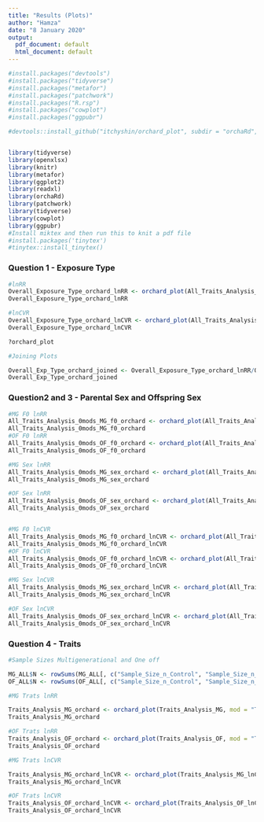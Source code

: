 ```yaml
---
title: "Results (Plots)"
author: "Hamza"
date: "8 January 2020"
output:
  pdf_document: default
  html_document: default
---
```


```r
#install.packages("devtools")
#install.packages("tidyverse")
#install.packages("metafor")
#install.packages("patchwork")
#install.packages("R.rsp")
#install.packages("cowplot")
#install.packages("ggpubr")

#devtools::install_github("itchyshin/orchard_plot", subdir = "orchaRd", force = TRUE, build_vignettes = TRUE)


library(tidyverse)
library(openxlsx)  
library(knitr)
library(metafor)
library(ggplot2)
library(readxl)
library(orchaRd)
library(patchwork)
library(tidyverse)
library(cowplot)
library(ggpubr)
#Install miktex and then run this to knit a pdf file
#install.packages('tinytex')
#tinytex::install_tinytex()
```

### Question 1 - Exposure Type
```r
#lnRR
Overall_Exposure_Type_orchard_lnRR <- orchard_plot(All_Traits_Analysis_Exp, mod = "Exposure_Type", xlab = "lnRR", transfm = "none")
Overall_Exposure_Type_orchard_lnRR

#lnCVR
Overall_Exposure_Type_orchard_lnCVR <- orchard_plot(All_Traits_Analysis_Exp_lnCVR, mod = "Exposure_Type", xlab = "lnCVR", transfm = "none")
Overall_Exposure_Type_orchard_lnCVR

?orchard_plot

#Joining Plots 

Overall_Exp_Type_orchard_joined <- Overall_Exposure_Type_orchard_lnRR/Overall_Exposure_Type_orchard_lnCVR
Overall_Exp_Type_orchard_joined
```

### Question2 and 3 - Parental Sex and Offspring Sex
```r
#MG F0 lnRR
All_Traits_Analysis_0mods_MG_f0_orchard <- orchard_plot(All_Traits_Analysis_0mods_MG_f0, mod = "F0_Parent_Exposed", xlab = "lnRR", transfm = "none")
All_Traits_Analysis_0mods_MG_f0_orchard
#OF F0 lnRR
All_Traits_Analysis_0mods_OF_f0_orchard <- orchard_plot(All_Traits_Analysis_0mods_OF_f0, mod = "F0_Parent_Exposed", xlab = "lnRR", transfm = "none")
All_Traits_Analysis_0mods_OF_f0_orchard

#MG Sex lnRR
All_Traits_Analysis_0mods_MG_sex_orchard <- orchard_plot(All_Traits_Analysis_0mods_MG_sex, mod = "Sex", xlab = "lnRR", transfm = "none")
All_Traits_Analysis_0mods_MG_sex_orchard

#OF Sex lnRR
All_Traits_Analysis_0mods_OF_sex_orchard <- orchard_plot(All_Traits_Analysis_0mods_OF_sex, mod = "Sex", xlab = "lnRR", transfm = "none")
All_Traits_Analysis_0mods_OF_sex_orchard


#MG F0 lnCVR
All_Traits_Analysis_0mods_MG_f0_orchard_lnCVR <- orchard_plot(All_Traits_Analysis_0mods_MG_f0_lnCVR, mod = "F0_Parent_Exposed", xlab = "lnCVR", transfm = "none")
All_Traits_Analysis_0mods_MG_f0_orchard_lnCVR
#OF F0 lnCVR
All_Traits_Analysis_0mods_OF_f0_orchard_lnCVR <- orchard_plot(All_Traits_Analysis_0mods_OF_f0_lnCVR, mod = "F0_Parent_Exposed", xlab = "lnCVR", transfm = "none")
All_Traits_Analysis_0mods_OF_f0_orchard_lnCVR

#MG Sex lnCVR
All_Traits_Analysis_0mods_MG_sex_orchard_lnCVR <- orchard_plot(All_Traits_Analysis_0mods_MG_sex_lnCVR, mod = "Sex", xlab = "lnCVR", transfm = "none")
All_Traits_Analysis_0mods_MG_sex_orchard_lnCVR

#OF Sex lnCVR
All_Traits_Analysis_0mods_OF_sex_orchard_lnCVR <- orchard_plot(All_Traits_Analysis_0mods_OF_sex_lnCVR, mod = "Sex", xlab = "lnCVR", transfm = "none")
All_Traits_Analysis_0mods_OF_sex_orchard_lnCVR
```


### Question 4 - Traits
```r
#Sample Sizes Multigenerational and One off

MG_ALL$N <- rowSums(MG_ALL[, c("Sample_Size_n_Control", "Sample_Size_n_Treatment")])
OF_ALL$N <- rowSums(OF_ALL[, c("Sample_Size_n_Control", "Sample_Size_n_Treatment")])

#MG Trats lnRR

Traits_Analysis_MG_orchard <- orchard_plot(Traits_Analysis_MG, mod = "Trait", xlab = "lnRR", transfm = "none", angle = 45)
Traits_Analysis_MG_orchard

#OF Trats lnRR
Traits_Analysis_OF_orchard <- orchard_plot(Traits_Analysis_OF, mod = "Trait", xlab = "lnRR", transfm = "none", angle = 45)
Traits_Analysis_OF_orchard

#MG Trats lnCVR

Traits_Analysis_MG_orchard_lnCVR <- orchard_plot(Traits_Analysis_MG_lnCVR, mod = "Trait", xlab = "lnCVR", transfm = "none", angle = 45)
Traits_Analysis_MG_orchard_lnCVR

#OF Trats lnCVR
Traits_Analysis_OF_orchard_lnCVR <- orchard_plot(Traits_Analysis_OF_lnCVR, mod = "Trait", xlab = "lnCVR", transfm = "none", angle = 45)
Traits_Analysis_OF_orchard_lnCVR
```





